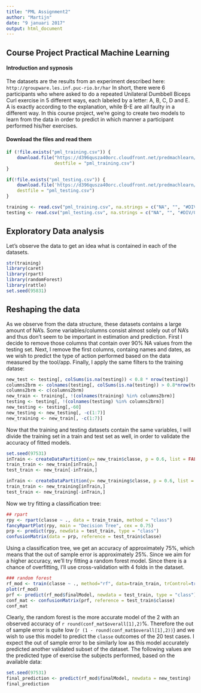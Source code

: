 ```yaml
---
title: "PML Assignment2"
author: "Martijn"
date: "9 januari 2017"
output: html_document
---
```

## Course Project Practical Machine Learning

#### Introduction and sypnosis
The datasets are the results from an experiment described here: `http://groupware.les.inf.puc-rio.br/har`
In short, there were 6 participants who where asked to do a repeated Unilateral Dumbbell Biceps Curl exercise in 5 different ways, each labeled by a letter: A, B, C, D and E.
A is exactly according to the explanation, while B-E are all faulty in a different way. In this course project, we're going to create two models to learn from the data in order to predict in which manner a participant performed his/her exercises.

#### Download the files and read them
```r

if (!file.exists("pml_training.csv")) {
    download.file("https://d396qusza40orc.cloudfront.net/predmachlearn/pml-training.csv", 
                  destfile = "pml_training.csv")
}

if(!file.exists("pml_testing.csv")) {
    download.file('https://d396qusza40orc.cloudfront.net/predmachlearn/pml-testing.csv', 
    destfile = "pml_testing.csv")
}

training <- read.csv("pml_training.csv", na.strings = c("NA", "", "#DIV/0!"))
testing <- read.csv("pml_testing.csv", na.strings = c("NA", "", "#DIV/0!"))
```

## Exploratory Data analysis
Let's observe the data to get an idea what is contained in each of the datasets.
```r
str(training)
library(caret)
library(rpart)
library(randomForest)
library(rattle) 
set.seed(95831)
```

## Reshaping the data
As we observe from the data structure, these datasets contains a large amount of NA's. Some variables/columns consist almost solely out of NA's and thus don't seem to be important in estimation and prediction.
First I decide to remove those columns that contain over 90% NA values from the testing set.
Next, I remove the first columns, containg names and dates, as we wish to predict the type of action performed based on the data measured by the tool/app.
Finally, I apply the same filters to the training datase:

```r
new_test <- testing[, colSums(is.na(testing)) < 0.8 * nrow(testing)]
columns2brm <- colnames(testing[, colSums(is.na(testing)) > 0.8*nrow(testing)])
columns2brm <- c(columns2brm)
new_train <- training[, !(colnames(training) %in% columns2brm)]
testing <- testing[, !(colnames(testing) %in% columns2brm)]
new_testing <- testing[,-60]
new_testing <- new_testing[, -c(1:7)]
new_training <- new_train[, -c(1:7)]
```

Now that the training and testing datasets contain the same variables, I will divide the training set in a train and test set as well, in order to validate the accuracy of fitted models.

```r
set.seed(97531)
inTrain <- createDataPartition(y= new_train$classe, p = 0.6, list = FALSE)
train_train <- new_train[inTrain,]
test_train <- new_train[-inTrain,]

inTrain <- createDataPartition(y= new_training$classe, p = 0.6, list = FALSE)
train_train <- new_training[inTrain,]
test_train <- new_training[-inTrain,]
```

Now we try fitting a classification tree:

```r
## rpart
rpy <- rpart(classe ~ ., data = train_train, method = "class")
fancyRpartPlot(rpy, main = "Decision Tree", cex = 0.75)
prp <- predict(rpy, newdata = test_train, type = "class")
confusionMatrix(data = prp, reference = test_train$classe)
```

Using a classification tree, we get an accuracy of approximately 75%, which means that the out of sample error is approximately 25%. Since we aim for a higher accuracy, we'll try fitting a random forest model. Since there is a chance of overfitting, I'll use cross-validation with 4 folds in the dataset.

```r
### random forest
rf_mod <- train(classe ~ ., method="rf", data=train_train, trControl=trainControl(method = "cv", number = 4))
plot(rf_mod)
prf <- predict(rf_mod$finalModel, newdata = test_train, type = "class")
conf_mat <- confusionMatrix(prf, reference = test_train$classe)
conf_mat
```

Clearly, the random forest is the more accurate model of the 2 with an observed accuracy of `r round(conf_mat$overall[1],2)`%. Therefore the out of sample error is quite low (`r (1 - round(conf_mat$overall[1],2))`) and we wish to use this model to predict  the `classe` outcomes of the 20 test cases. I expect the out of sample error to be similarly low as this model accurately predicted another validated subset of the dataset.
The following values are the predicted type of exercise the subjects performed, based on the available data:

```r
set.seed(97531)
final_prediction <- predict(rf_mod$finalModel, newdata = new_testing)
final_prediction
```
